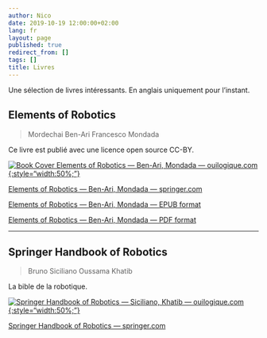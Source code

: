 ```yaml
---
author: Nico
date: 2019-10-19 12:00:00+02:00
lang: fr
layout: page
published: true
redirect_from: []
tags: []
title: Livres
---
```


Une sélection de livres intéressants. En anglais uniquement pour l’instant.

## Elements of Robotics

> Mordechai Ben-Ari
> Francesco Mondada

Ce livre est publié avec une licence open source CC-BY.

[![Book Cover Elements of Robotics — Ben-Ari, Mondada — ouilogique.com][i1]{:style="width:50%;"}][i1]

[i1]: ./images/2018_Book_ElementsOfRobotics.jpg

[Elements of Robotics — Ben-Ari, Mondada — springer.com](https://link.springer.com/book/10.1007/978-3-319-62533-1)

[Elements of Robotics — Ben-Ari, Mondada — EPUB format](../../files/2019-10-19-livres/2018_Book_ElementsOfRobotics.epub)

[Elements of Robotics — Ben-Ari, Mondada — PDF format](../../files/2019-10-19-livres/2018_Book_ElementsOfRobotics.pdf)

---

## Springer Handbook of Robotics

> Bruno Siciliano
> Oussama Khatib

La bible de la robotique.

[![Springer Handbook of Robotics — Siciliano, Khatib — ouilogique.com][i2]{:style="width:50%;"}][i2]

[i2]: ./images/SpringerHandbookOfRobotics.jpg

[Springer Handbook of Robotics — springer.com](https://www.springer.com/gp/book/9783540303015)
